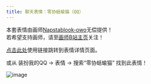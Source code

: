 ---
title: 聊天表情：零协蛞蝓猫（QQ）
---

本套表情由画师[Napstablook-owo](https://space.bilibili.com/266708018)无偿提供！  
若希望支持画师，请至[画师B站主页](https://space.bilibili.com/266708018)关注！

[点击此处](https://zb.vip.qq.com/hybrid/emoticonmall/detail?id=240789)使用链接跳转到表情详情页面。

或从 装扮我的QQ → 表情 → 搜索“零协蛞蝓猫” 找到此表情！

![image](/img/page/emotes_qq2.png)
